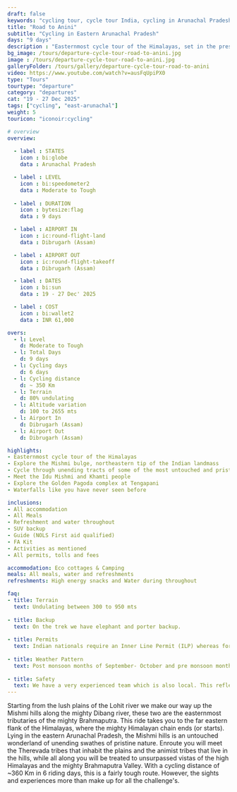 ```yaml
---
draft: false
keywords: "cycling tour, cycle tour India, cycling in Arunachal Pradesh, Cycle tour Himalaya, Arunachal Pradesh cycle tour, trekking holiday, cycling in northeast India, cycle in Arunachal Pradesh"
title: "Road to Anini"
subtitle: "Cycling in Eastern Arunachal Pradesh"
days: "9 days"
description : "Easternmost cycle tour of the Himalayas, set in the prestine Dibang Valley of eastern Arunachal Pradesh."
bg_image: /tours/departure-cycle-tour-road-to-anini.jpg
image : /tours/departure-cycle-tour-road-to-anini.jpg
galleryFolder: /tours/gallery/departure-cycle-tour-road-to-anini
video: https://www.youtube.com/watch?v=ausFqUpiPX0
type: "Tours" 
tourtype: "departure"
category: "departures"
cat: "19 - 27 Dec 2025"
tags: ["cycling", "east-arunachal"]
weight: 5
touricon: "iconoir:cycling"

# overview
overview:
    
  - label : STATES
    icon : bi:globe
    data : Arunachal Pradesh 

  - label : LEVEL
    icon : bi:speedometer2
    data : Moderate to Tough
    
  - label : DURATION
    icon : bytesize:flag
    data : 9 days

  - label : AIRPORT IN
    icon : ic:round-flight-land
    data : Dibrugarh (Assam)

  - label : AIRPORT OUT
    icon : ic:round-flight-takeoff
    data : Dibrugarh (Assam)

  - label : DATES
    icon : bi:sun
    data : 19 - 27 Dec' 2025

  - label : COST
    icon : bi:wallet2
    data : INR 61,000

overs:
  - l: Level 
    d: Moderate to Tough
  - l: Total Days 
    d: 9 days
  - l: Cycling days 
    d: 6 days
  - l: Cycling distance
    d: ~ 350 Km
  - l: Terrain 
    d: 80% undulating
  - l: Altitude variation 
    d: 100 to 2655 mts
  - l: Airport In 
    d: Dibrugarh (Assam)
  - l: Airport Out 
    d: Dibrugarh (Assam)

highlights:
- Easternmost cycle tour of the Himalayas
- Explore the Mishmi bulge, northeastern tip of the Indian landmass
- Cycle through unending tracts of some of the most untouched and pristine forests
- Meet the Idu Mishmi and Khamti people
- Explore the Golden Pagoda complex at Tengapani
- Waterfalls like you have never seen before

inclusions:
- All accommodation
- All Meals
- Refreshment and water throughout
- SUV backup 
- Guide (NOLS First aid qualified)
- FA Kit
- Activities as mentioned
- All permits, tolls and fees

accommodation: Eco cottages & Camping
meals: All meals, water and refreshments
refreshments: High energy snacks and Water during throughout   

faq:
- title: Terrain
  text: Undulating between 300 to 950 mts
 
- title: Backup
  text: On the trek we have elephant and porter backup.
 
- title: Permits
  text: Indian nationals require an Inner Line Permit (ILP) whereas foreign nationals require a Restricted Area Permit (RAP / PAP). These have a govt. charge attached to them. Rest assured we take care of the arrangements.
 
- title: Weather Pattern
  text: Post monsoon months of September- October and pre monsoon months of March-April are very pleasant with blue skies and a fair days. Peak winters are from November to February with the mercury coming down below 15 C in the nights, where as the days are quite pleasant.
 
- title: Safety
  text: We have a very experienced team which is also local. This reflects in the overall safety of our tours. Rest assured your guides know where extra attention is required and when. All our routes are well known to us, we know where the nearest medical facilities are, we know whom to contact if in case of an emergency, we know all the alternate routes in case of road blockages. We have CASEVAC protocols in place to streamline the process in case of emergencies. You can rest easy knowing that in the outdoors in general and this region in particular you are in safe hands with us.
---
```


Starting from the lush plains of the Lohit river we make our way up the Mishmi hills along the mighty Dibang river, these two are the easternmost tributaries of the mighty Brahmaputra. This ride takes you to the far eastern flank of the Himalayas, where the mighty Himalayan chain ends (or starts). Lying in the eastern Arunachal Pradesh, the Mishmi hills is an untouched wonderland of unending swathes of pristine nature. 
Enroute you will meet the Therevada tribes that inhabit the plains and the animist tribes that live in the hills, while all along you will be treated to unsurpassed vistas of the high Himalayas and the mighty Brahmaputra Valley. With a cycling distance of ~360 Km in 6 riding days, this is a fairly tough route. However, the sights and experiences more than make up for all the challenge's.

